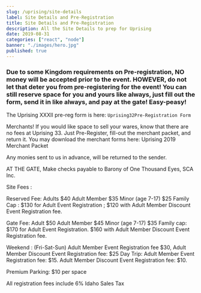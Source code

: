```yaml
---
slug: /uprising/site-details
label: Site Details and Pre-Registration
title: Site Details and Pre-Registration
description: All the Site Details to prep for Uprising
date: 2019-08-31
categories: ["react", "node"]
banner: "./images/hero.jpg"
published: true
---
```


### Due to some Kingdom requirements on Pre-registration, NO money will be accepted prior to the event. HOWEVER, do not let that deter you from pre-registering for the event! You can still reserve space for you and yours like always, just fill out the form, send it in like always, and pay at the gate! Easy-peasy!

The Uprising XXXII pre-reg form is here: `Uprising32Pre-Registration Form`

Merchants! If you would like space to sell your wares, know that there are no fees at Uprising 33. Just Pre-Register, fill-out the merchant packet, and return it. You may download the merchant forms here: Uprising 2019 Merchant Packet

Any monies sent to us in advance, will be returned to the sender.

AT THE GATE, Make checks payable to Barony of One Thousand Eyes, SCA Inc.

Site Fees :

Reserved Fee: Adults $40 Adult Member $35
Minor (age 7-17) $25
Family Cap : $130 for Adult Event Registration ; \$120 with Adult Member Discount Event Registration fee.

Gate Fee: Adult $50 Adult Member $45
Minor (age 7-17) $35
Family cap: $170 for Adult Event Registration. \$160 with Adult Member Discount Event Registration fee.

Weekend : (Fri-Sat-Sun) Adult Member Event Registration fee $30, Adult Member Discount Event Registration fee: $25
Day Trip: Adult Member Event Registration fee: $15. Adult Member Discount Event Registration fee: $10.

Premium Parking: \$10 per space

All registration fees include 6% Idaho Sales Tax

<!--
```jsx
import React from "react"
import { ThemeProvider } from "theme-ui"
import theme from "./theme"

export default props => (
  <ThemeProvider theme={theme}>{props.children}</ThemeProvider>
)
``` -->
